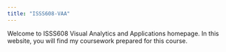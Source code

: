 ```yaml
---
title: "ISSS608-VAA"
---
```


Welcome to ISSS608 Visual Analytics and Applications homepage. In this website, you will find my coursework prepared for this course.